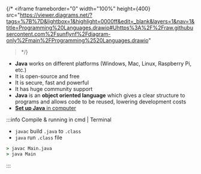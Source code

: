 {/* <iframe
frameborder="0"
width="100%"
height={400}
src="https://viewer.diagrams.net/?tags=%7B%7D&lightbox=1&highlight=0000ff&edit=_blank&layers=1&nav=1&title=Programming%20Languages.drawio#Uhttps%3A%2F%2Fraw.githubusercontent.com%2Fsunflynf%2Fdiagram-only%2Fmain%2FProgramming%2520Languages.drawio"

> </iframe>  */}

- **Java** works on different platforms (Windows, Mac, Linux, Raspberry Pi, etc.)
- It is open-source and free
- It is secure, fast and powerful
- It has huge community support
- **Java** is an **object oriented language** which gives a clear structure to programs and allows code to be reused, lowering development costs
- [**Set up Java** in computer](https://www.w3schools.com/java/java_getstarted.asp)

:::info Compile & running in cmd | Terminal

- `javac` build `.java` to `.class`
- `java` run `.class` file

```cmd
> javac Main.java
> java Main
```

:::
